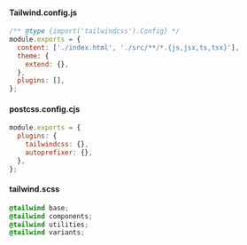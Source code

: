 #### Tailwind.config.js

```js
/** @type {import('tailwindcss').Config} */
module.exports = {
  content: ['./index.html', './src/**/*.{js,jsx,ts,tsx}'],
  theme: {
    extend: {},
  },
  plugins: [],
};
```

#### postcss.config.cjs

```js
module.exports = {
  plugins: {
    tailwindcss: {},
    autoprefixer: {},
  },
};
```

#### tailwind.scss

```scss
@tailwind base;
@tailwind components;
@tailwind utilities;
@tailwind variants;
```
